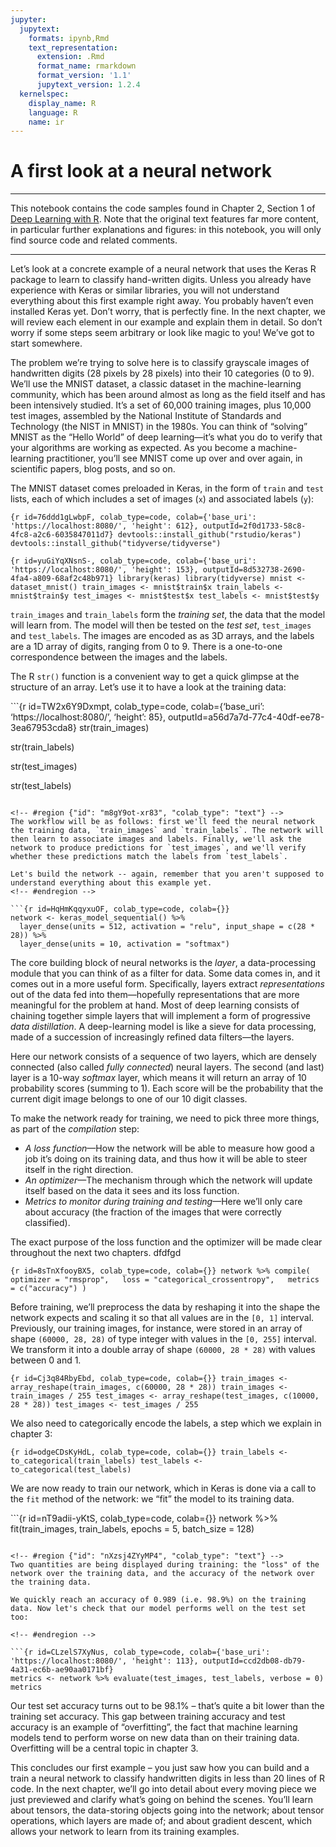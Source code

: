 ```yaml
---
jupyter:
  jupytext:
    formats: ipynb,Rmd
    text_representation:
      extension: .Rmd
      format_name: rmarkdown
      format_version: '1.1'
      jupytext_version: 1.2.4
  kernelspec:
    display_name: R
    language: R
    name: ir
---
```


<!-- #region {"id": "WRyox7gfuBAm", "colab_type": "text"} -->
# A first look at a neural network
<!-- #endregion -->

<!-- #region {"id": "wN9r0tf9uJQU", "colab_type": "text"} -->

---

This notebook contains the code samples found in Chapter 2, Section 1 of [Deep Learning with R](https://www.manning.com/books/deep-learning-with-r). Note that the original text features far more content, in particular further explanations and figures: in this notebook, you will only find source code and related comments.

---

Let's look at a concrete example of a neural network that uses the Keras R package to learn to classify hand-written digits. Unless you already have experience with Keras or similar libraries, you will not understand everything about this first example right away. You probably haven't even installed Keras yet. Don't worry, that is perfectly fine. In the next chapter, we will review each element in our example and explain them in detail. So don't worry if some steps seem arbitrary or look like magic to you! We've got to start somewhere.

The problem we're trying to solve here is to classify grayscale images of handwritten digits (28 pixels by 28 pixels) into their 10 categories (0 to 9). We'll use the MNIST dataset, a classic dataset in the machine-learning community, which has been around almost as long as the field itself and has been intensively studied. It's a set of 60,000 training images, plus 10,000 test images, assembled by the National Institute of Standards and Technology (the NIST in MNIST) in the 1980s. You can think of "solving" MNIST as the "Hello World" of deep learning—it's what you do to verify that your algorithms are working as expected. As you become a machine-learning practitioner, you'll see MNIST come up over and over again, in scientific papers, blog posts, and so on. 

The MNIST dataset comes preloaded in Keras, in the form of `train` and `test` lists, each of which includes a set of images (`x`) and associated labels (`y`):
<!-- #endregion -->

```{r id=76ddd1gLwbpF, colab_type=code, colab={'base_uri': 'https://localhost:8080/', 'height': 612}, outputId=2f0d1733-58c8-4fc8-a2c6-6035847011d7}
devtools::install_github("rstudio/keras")
devtools::install_github("tidyverse/tidyverse")
```

```{r id=yuGiYqXNsnS-, colab_type=code, colab={'base_uri': 'https://localhost:8080/', 'height': 153}, outputId=8d532738-2690-4fa4-a809-68af2c48b971}
library(keras)
library(tidyverse)
mnist <- dataset_mnist()
train_images <- mnist$train$x
train_labels <- mnist$train$y
test_images <- mnist$test$x
test_labels <- mnist$test$y
```

<!-- #region {"id": "A59asAm_w4Ak", "colab_type": "text"} -->
`train_images` and `train_labels` form the _training set_, the data that the model will learn from. The model will then be tested on the  _test set_, `test_images` and `test_labels`. The images are encoded as as 3D arrays, and the labels are a 1D array of digits, ranging from 0 to 9. There is a one-to-one correspondence between the images and the labels.

The R `str()` function is a convenient way to get a quick glimpse at the structure of an array. Let's use it to have a look at the training data:

<!-- #endregion -->

```{r id=TW2x6Y9Dxmpt, colab_type=code, colab={'base_uri': 'https://localhost:8080/', 'height': 85}, outputId=a56d7a7d-77c4-40df-ee78-3ea67953cda8}
str(train_images)

str(train_labels)

str(test_images)

str(test_labels)
```

<!-- #region {"id": "m8gY9ot-xr83", "colab_type": "text"} -->
The workflow will be as follows: first we'll feed the neural network the training data, `train_images` and `train_labels`. The network will then learn to associate images and labels. Finally, we'll ask the network to produce predictions for `test_images`, and we'll verify whether these predictions match the labels from `test_labels`.

Let's build the network -- again, remember that you aren't supposed to understand everything about this example yet.
<!-- #endregion -->

```{r id=HqHmKqqyxuOF, colab_type=code, colab={}}
network <- keras_model_sequential() %>% 
  layer_dense(units = 512, activation = "relu", input_shape = c(28 * 28)) %>% 
  layer_dense(units = 10, activation = "softmax")
```

<!-- #region {"id": "Rq930t07xv45", "colab_type": "text"} -->
The core building block of neural networks is the _layer_, a data-processing module that you can think of as a filter for data. Some data comes in, and it comes out in a more useful form. Specifically, layers extract _representations_ out of the data fed into them—hopefully representations that are more meaningful for the problem at hand. Most of deep learning consists of chaining together simple layers that will implement a form of progressive _data distillation_. A deep-learning model is like a sieve for data processing, made of a succession of increasingly refined data filters—the layers.

Here our network consists of a sequence of two layers, which are densely connected (also called _fully connected_) neural layers. The second (and last) layer is a 10-way _softmax_ layer, which means it will return an array of 10 probability scores (summing to 1). Each score will be the probability that the current digit image belongs to one of our 10 digit classes.

To make the network ready for training, we need to pick three more things, as part of the _compilation_ step:

* _A loss function_—How the network will be able to measure how good a job it's doing on its training data, and thus how it will be able to steer itself in the right direction.
* _An optimizer_—The mechanism through which the network will update itself based on the data it sees and its loss function.
* _Metrics to monitor during training and testing_—Here we'll only care about accuracy (the fraction of the images that were correctly classified).

The exact purpose of the loss function and the optimizer will be made clear throughout the next two chapters. dfdfgd
<!-- #endregion -->

```{r id=8sTnXfooyBX5, colab_type=code, colab={}}
network %>% compile(
  optimizer = "rmsprop",
  loss = "categorical_crossentropy",
  metrics = c("accuracy")
)
```

<!-- #region {"id": "WBbG9RSYyCus", "colab_type": "text"} -->
Before training, we'll preprocess the data by reshaping it into the shape the network expects and scaling it so that all values are in the `[0, 1]` interval. Previously, our training images, for instance, were stored in an array of shape `(60000, 28, 28)` of type integer with values in the `[0, 255]` interval. We transform it into a double array of shape `(60000, 28 * 28)` with values between 0 and 1.

<!-- #endregion -->

```{r id=Cj3q84RbyEbd, colab_type=code, colab={}}
train_images <- array_reshape(train_images, c(60000, 28 * 28))
train_images <- train_images / 255
test_images <- array_reshape(test_images, c(10000, 28 * 28))
test_images <- test_images / 255
```

<!-- #region {"id": "hbPNTg1gyGMy", "colab_type": "text"} -->
We also need to categorically encode the labels, a step which we explain in chapter 3:

<!-- #endregion -->

```{r id=odgeCDsKyHdL, colab_type=code, colab={}}
train_labels <- to_categorical(train_labels)
test_labels <- to_categorical(test_labels)
```

<!-- #region {"id": "evRKYyM0yJJS", "colab_type": "text"} -->
We are now ready to train our network, which in Keras is done via a call to the `fit` method of the network: we "fit" the model to its training data.

<!-- #endregion -->

```{r id=nT9adii-yKtS, colab_type=code, colab={}}
network %>% fit(train_images, train_labels, epochs = 5, batch_size = 128)

```

<!-- #region {"id": "nXzsj4ZYyMP4", "colab_type": "text"} -->
Two quantities are being displayed during training: the "loss" of the network over the training data, and the accuracy of the network over the training data.

We quickly reach an accuracy of 0.989 (i.e. 98.9%) on the training data. Now let's check that our model performs well on the test set too:

<!-- #endregion -->

```{r id=CLzelS7XyNus, colab_type=code, colab={'base_uri': 'https://localhost:8080/', 'height': 113}, outputId=ccd2db08-db79-4a31-ec6b-ae90aa0171bf}
metrics <- network %>% evaluate(test_images, test_labels, verbose = 0)
metrics
```

<!-- #region {"id": "b04LSE7ZwrvP", "colab_type": "text"} -->
Our test set accuracy turns out to be 98.1% -- that's quite a bit lower than the training set accuracy. This gap between training accuracy and test accuracy is an example of "overfitting", the fact that machine learning models tend to perform worse on new data than on their training data. Overfitting will be a central topic in chapter 3.

This concludes our first example -- you just saw how you can build and a train a neural network to classify handwritten digits in less than 20 lines of R code. In the next chapter, we'll go into detail about every moving piece we just previewed and clarify what's going on behind the scenes. You'll learn about tensors, the data-storing objects going into the network; about tensor operations, which layers are made of; and about gradient descent, which allows your network to learn from its training examples.
<!-- #endregion -->
